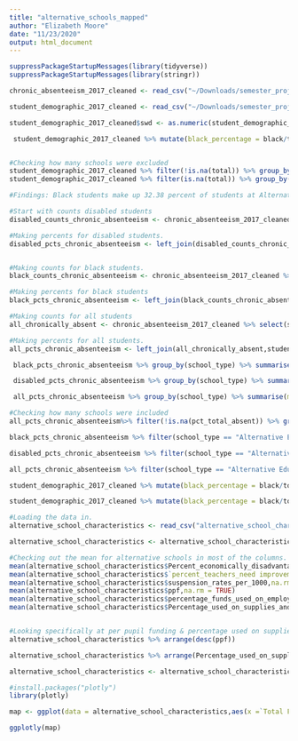 ```yaml
---
title: "alternative_schools_mapped"
author: "Elizabeth Moore"
date: "11/23/2020"
output: html_document
---
```


```r
suppressPackageStartupMessages(library(tidyverse))
suppressPackageStartupMessages(library(stringr))
```


```r
chronic_absenteeism_2017_cleaned <- read_csv("~/Downloads/semester_project/chronic_absenteeism_2017_cleaned-csv.csv") %>% rename(designation = designation_type,school_name = name,district_name = LEA.x,sex = Sex,black = Black,two_plus = `Two or more races`, swd = `SWD (IDEA-Eligible)`,total = Total) %>% select(agency_code,designation,school_name,school_type,district_name,sex,black,two_plus,swd,total)

student_demographic_2017_cleaned <- read_csv("~/Downloads/semester_project/student_demographic_2017_cleaned2.csv")%>% rename(designation = designation_type,school_name = name,district_name = LEA.x,black = Black,two_plus = `Two or more races`, swd = `SWD (IDEA-Eligible)`,total = Total) %>% select(agency_code,designation,school_name,school_type,district_name,black,two_plus,swd,total)

```


```r
student_demographic_2017_cleaned$swd <- as.numeric(student_demographic_2017_cleaned$swd)

 student_demographic_2017_cleaned %>% mutate(black_percentage = black/total,two_plus_percentage = two_plus/total,swd_percentage = swd/total) %>% group_by(school_type) %>% summarise(mean_black_percentage = mean(black_percentage,na.rm = TRUE),mean_two_plus_percentage = mean(two_plus_percentage,na.rm = TRUE),mean_swd_percentage = mean(swd_percentage,na.rm = TRUE))


#Checking how many schools were excluded
student_demographic_2017_cleaned %>% filter(!is.na(total)) %>% group_by(school_type) %>% summarise(total = n())
student_demographic_2017_cleaned %>% filter(is.na(total)) %>% group_by(school_type) %>% summarise(total = n())

#Findings: Black students make up 32.38 percent of students at Alternative Education schools, but only 21.1 percent at regular schools. Disabled students make up 13.9 percent at regular schools and 27.6 percent at alternative schools. THis analysis included 1863 regular schools and 61 alternative schools. it excluded charter schools and special education schools. It excluded 467 regular schools and 13 alternative schools that could not be added due to data problems. The ratios for both of these samples are similar 13/467 = .027 and  61/1863 = .0327 percent
```


```r
#Start with counts disabled students 
disabled_counts_chronic_absenteeism <- chronic_absenteeism_2017_cleaned %>% select(school_name,school_type,district_name,sex,swd) %>% group_by(sex,school_name) %>% summarise(swd = sum(swd)) %>% pivot_wider(names_from = sex,values_from = swd) %>% mutate(total_disabled_chronically_absent = `F` + `M`) 

#Making percents for disabled students.  
disabled_pcts_chronic_absenteeism <- left_join(disabled_counts_chronic_absenteeism,student_demographic_2017_cleaned,by = "school_name") %>% mutate(pct_disabled_absent = total_disabled_chronically_absent/swd) %>% filter(pct_disabled_absent <= 1.00)


#Making counts for black students.
black_counts_chronic_absenteeism <- chronic_absenteeism_2017_cleaned %>% select(school_name,school_type,district_name,sex,black) %>% group_by(sex,school_name) %>% summarise(black = sum(black)) %>% pivot_wider(names_from = sex,values_from = black) %>% mutate(total_black_chronically_absent = `F` + `M`)

#Making percents for black students
black_pcts_chronic_absenteeism <- left_join(black_counts_chronic_absenteeism,student_demographic_2017_cleaned,by = "school_name") %>% mutate(pct_black_absent = total_black_chronically_absent/black) %>% filter(pct_black_absent <= 1.00) 

#Making counts for all students
all_chronically_absent <- chronic_absenteeism_2017_cleaned %>% select(school_name,school_type,district_name,sex,total) %>% group_by(sex,school_name) %>% summarise(total = sum(total)) %>% pivot_wider(names_from = sex,values_from = total) %>% mutate(total_chronically_absent = `F` + `M`) 

#Making percents for all students. 
all_pcts_chronic_absenteeism <- left_join(all_chronically_absent,student_demographic_2017_cleaned,by = "school_name") %>% mutate(pct_total_absent = total_chronically_absent/total) %>% filter(pct_total_absent <= 1.00)


```


```r
 black_pcts_chronic_absenteeism %>% group_by(school_type) %>% summarise(mean_black_pct_absent = mean(pct_black_absent)) 

 disabled_pcts_chronic_absenteeism %>% group_by(school_type) %>% summarise(mean_disabled_pct_absent = mean(pct_disabled_absent))

 all_pcts_chronic_absenteeism %>% group_by(school_type) %>% summarise(mean_all_pct_absent = mean(pct_total_absent))

#Checking how many schools were included
all_pcts_chronic_absenteeism%>% filter(!is.na(pct_total_absent)) %>% group_by(school_type) %>% summarise(pct_total_absent = n())

```

```r
black_pcts_chronic_absenteeism %>% filter(school_type == "Alternative Education") %>% arrange(desc(pct_black_absent))

disabled_pcts_chronic_absenteeism %>% filter(school_type == "Alternative Education") %>% arrange(desc(pct_disabled_absent))

all_pcts_chronic_absenteeism %>% filter(school_type == "Alternative Education") %>% arrange(desc(pct_total_absent))
```

```r
student_demographic_2017_cleaned %>% mutate(black_percentage = black/total,two_plus_percentage = two_plus/total,swd_percentage = swd/total) %>% filter(swd_percentage <= 1.0,school_type == "Alternative Education") %>% arrange(desc(swd_percentage))

student_demographic_2017_cleaned %>% mutate(black_percentage = black/total,two_plus_percentage = two_plus/total,swd_percentage = swd/total) %>% filter(swd_percentage <= 1.0,school_type == "Alternative Education") %>% arrange(desc(black_percentage))
```


```r
#Loading the data in.
alternative_school_characteristics <- read_csv("alternative_school_characteristics.csv")

alternative_school_characteristics <- alternative_school_characteristics[1:7]

#Checking out the mean for alternative schools in most of the columns. 
mean(alternative_school_characteristics$Percent_economically_disadvantaged,na.rm = TRUE)
mean(alternative_school_characteristics$`percent_teachers_need improvement`,na.rm = TRUE)
mean(alternative_school_characteristics$suspension_rates_per_1000,na.rm = TRUE)
mean(alternative_school_characteristics$ppf,na.rm = TRUE)
mean(alternative_school_characteristics$percentage_funds_used_on_employee_benefits_and_salaries,na.rm = TRUE)
mean(alternative_school_characteristics$Percentage_used_on_supplies_and_instructiona_equipment,na.rm = TRUE)


#Looking specifically at per pupil funding & percentage used on supplies and instructional equipment. 
alternative_school_characteristics %>% arrange(desc(ppf))

alternative_school_characteristics %>% arrange(Percentage_used_on_supplies_and_instructiona_equipment)
```


```r
alternative_school_characteristics <- alternative_school_characteristics %>% mutate(`Funds Used on Supplies & Instructional Equipment (%)`= Percentage_used_on_supplies_and_instructiona_equipment*100) %>% rename(`School Name`= school_name,`Total Funding per Pupil` = ppf)

#install.packages("plotly")
library(plotly)

map <- ggplot(data = alternative_school_characteristics,aes(x =`Total Funding per Pupil`,y = `Funds Used on Supplies & Instructional Equipment (%)`, color = `School Name`)) +  geom_point(position = "jitter") + theme_classic() + theme(axis.text.x = element_text(angle = 45, hjust = 1.3, vjust = 1.2),legend.position = "none") +  labs(x = "Total Funding Per Pupil($)",y = "Funds Used on Supplies & Instructional Equipment (%)", title = "Funding & Usage at North Carolina Alternative Schools")

ggplotly(map)
```